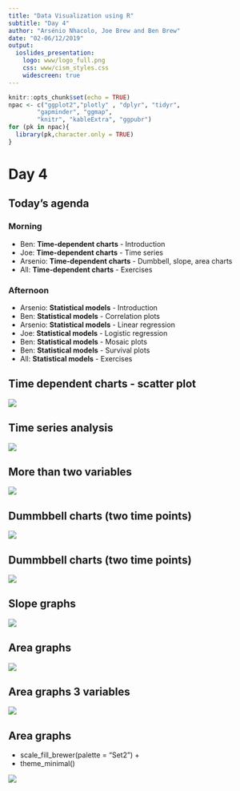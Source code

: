 ```yaml
---
title: "Data Visualization using R"
subtitle: "Day 4"
author: "Arsénio Nhacolo, Joe Brew and Ben Brew"
date: "02-06/12/2019"
output: 
  ioslides_presentation:
    logo: www/logo_full.png
    css: www/cism_styles.css
    widescreen: true
---
```


```r
knitr::opts_chunk$set(echo = TRUE)
npac <- c("ggplot2","plotly" , "dplyr", "tidyr", 
        "gapminder", "ggmap", 
        "knitr", "kableExtra", "ggpubr")
for (pk in npac){
  library(pk,character.only = TRUE)
}

```



# Day 4

## Today's agenda


### Morning

- Ben: **Time-dependent charts** - Introduction
- Joe: **Time-dependent charts** - Time series
- Arsenio: **Time-dependent charts** - Dumbbell, slope, area charts
- All: **Time-dependent charts** - Exercises

### Afternoon

- Arsenio: **Statistical models** - Introduction
- Ben: **Statistical models** - Correlation plots
- Arsenio: **Statistical models** - Linear regression 
- Joe: **Statistical models** - Logistic regression
- Ben: **Statistical models** - Mosaic plots
- Ben: **Statistical models** - Survival plots
- All: **Statistical models** - Exercises

## Time dependent charts - scatter plot


![](www/time_plot_1.png)


## Time series analysis

![](www/time_plot_2.png)

## More than two variables
![](www/time_plot_2a.png)

## Dummbbell charts (two time points)
![](www/time_plot_3.png)

## Dummbbell charts (two time points)
![](www/time_plot_4.png)

## Slope graphs 

![](www/time_plot_5.png)

## Area graphs

![](www/time_plot_6.png)


## Area graphs 3 variables

![](www/time_plot_7.png)

## Area graphs

- scale_fill_brewer(palette = "Set2") +
- theme_minimal()

![](www/time_plot_8.png)

